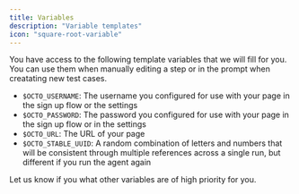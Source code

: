 ```yaml
---
title: Variables
description: "Variable templates"
icon: "square-root-variable"
---
```


You have access to the following template variables that we will fill for you.
You can use them when manually editing a step or in the prompt when creatating new test cases.

- `$OCTO_USERNAME`: The username you configured for use with your page in the sign up flow or the settings
- `$OCTO_PASSWORD`: The password you configured for use with your page in the sign up flow or in the settings
- `$OCTO_URL`: The URL of your page
- `$OCTO_STABLE_UUID`: A random combination of letters and numbers that will be consistent through multiple references across a single run, but different if you run the agent again

Let us know if you what other variables are of high priority for you.
